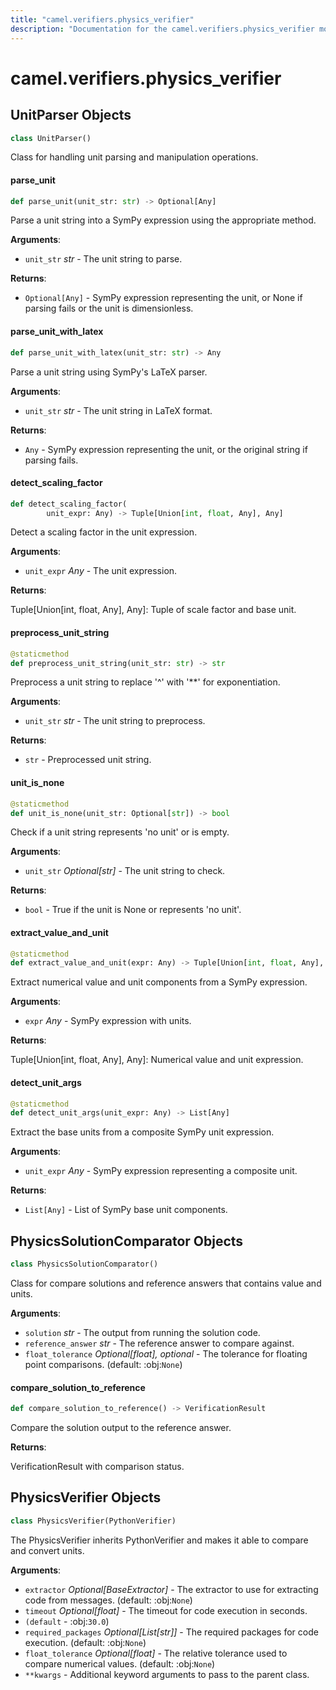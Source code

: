 ```yaml
---
title: "camel.verifiers.physics_verifier"
description: "Documentation for the camel.verifiers.physics_verifier module"
---
```


<a id="camel.verifiers.physics_verifier"></a>

# camel.verifiers.physics\_verifier

<a id="camel.verifiers.physics_verifier.UnitParser"></a>

## UnitParser Objects

```python
class UnitParser()
```

Class for handling unit parsing and manipulation operations.

<a id="camel.verifiers.physics_verifier.UnitParser.parse_unit"></a>

#### parse\_unit

```python
def parse_unit(unit_str: str) -> Optional[Any]
```

Parse a unit string into a SymPy expression using the appropriate
method.

**Arguments**:

- `unit_str` _str_ - The unit string to parse.
  

**Returns**:

- `Optional[Any]` - SymPy expression representing the unit, or None
  if parsing fails or the unit is dimensionless.

<a id="camel.verifiers.physics_verifier.UnitParser.parse_unit_with_latex"></a>

#### parse\_unit\_with\_latex

```python
def parse_unit_with_latex(unit_str: str) -> Any
```

Parse a unit string using SymPy's LaTeX parser.

**Arguments**:

- `unit_str` _str_ - The unit string in LaTeX format.
  

**Returns**:

- `Any` - SymPy expression representing the unit, or the
  original string if parsing fails.

<a id="camel.verifiers.physics_verifier.UnitParser.detect_scaling_factor"></a>

#### detect\_scaling\_factor

```python
def detect_scaling_factor(
        unit_expr: Any) -> Tuple[Union[int, float, Any], Any]
```

Detect a scaling factor in the unit expression.

**Arguments**:

- `unit_expr` _Any_ - The unit expression.
  

**Returns**:

  Tuple[Union[int, float, Any], Any]: Tuple of scale
  factor and base unit.

<a id="camel.verifiers.physics_verifier.UnitParser.preprocess_unit_string"></a>

#### preprocess\_unit\_string

```python
@staticmethod
def preprocess_unit_string(unit_str: str) -> str
```

Preprocess a unit string to replace '^' with '**' for
exponentiation.

**Arguments**:

- `unit_str` _str_ - The unit string to preprocess.
  

**Returns**:

- `str` - Preprocessed unit string.

<a id="camel.verifiers.physics_verifier.UnitParser.unit_is_none"></a>

#### unit\_is\_none

```python
@staticmethod
def unit_is_none(unit_str: Optional[str]) -> bool
```

Check if a unit string represents 'no unit' or is empty.

**Arguments**:

- `unit_str` _Optional[str]_ - The unit string to check.
  

**Returns**:

- `bool` - True if the unit is None or represents 'no unit'.

<a id="camel.verifiers.physics_verifier.UnitParser.extract_value_and_unit"></a>

#### extract\_value\_and\_unit

```python
@staticmethod
def extract_value_and_unit(expr: Any) -> Tuple[Union[int, float, Any], Any]
```

Extract numerical value and unit components from a SymPy
expression.

**Arguments**:

- `expr` _Any_ - SymPy expression with units.
  

**Returns**:

  Tuple[Union[int, float, Any], Any]: Numerical
  value and unit expression.

<a id="camel.verifiers.physics_verifier.UnitParser.detect_unit_args"></a>

#### detect\_unit\_args

```python
@staticmethod
def detect_unit_args(unit_expr: Any) -> List[Any]
```

Extract the base units from a composite SymPy unit expression.

**Arguments**:

- `unit_expr` _Any_ - SymPy expression representing a composite unit.
  

**Returns**:

- `List[Any]` - List of SymPy base unit components.

<a id="camel.verifiers.physics_verifier.PhysicsSolutionComparator"></a>

## PhysicsSolutionComparator Objects

```python
class PhysicsSolutionComparator()
```

Class for compare solutions and reference answers that contains value
and units.

**Arguments**:

- `solution` _str_ - The output from running the solution code.
- `reference_answer` _str_ - The reference answer to compare against.
- `float_tolerance` _Optional[float], optional_ - The tolerance for
  floating point comparisons. (default: :obj:`None`)

<a id="camel.verifiers.physics_verifier.PhysicsSolutionComparator.compare_solution_to_reference"></a>

#### compare\_solution\_to\_reference

```python
def compare_solution_to_reference() -> VerificationResult
```

Compare the solution output to the reference answer.

**Returns**:

  VerificationResult with comparison status.

<a id="camel.verifiers.physics_verifier.PhysicsVerifier"></a>

## PhysicsVerifier Objects

```python
class PhysicsVerifier(PythonVerifier)
```

The PhysicsVerifier inherits PythonVerifier and makes it able to
compare and convert units.

**Arguments**:

- `extractor` _Optional[BaseExtractor]_ - The extractor to use for
  extracting code from messages. (default: :obj:`None`)
- `timeout` _Optional[float]_ - The timeout for code execution in seconds.
- `(default` - :obj:`30.0`)
- `required_packages` _Optional[List[str]]_ - The required packages for code
  execution. (default: :obj:`None`)
- `float_tolerance` _Optional[float]_ - The relative tolerance used to
  compare numerical values. (default: :obj:`None`)
- `**kwargs` - Additional keyword arguments to pass to the parent class.

